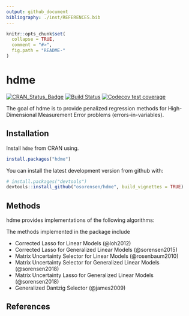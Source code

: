 ```yaml
---
output: github_document
bibliography: ./inst/REFERENCES.bib
---
```


<!-- README.md is generated from README.Rmd. Please edit that file -->

```r
knitr::opts_chunk$set(
  collapse = TRUE,
  comment = "#>",
  fig.path = "README-"
)
```

# hdme
<!-- badges: start -->
[![CRAN_Status_Badge](http://www.r-pkg.org/badges/version/hdme)](https://cran.r-project.org/package=hdme)
[![Build Status](https://travis-ci.org/osorensen/hdme.svg?branch=master)](https://travis-ci.org/osorensen/hdme)
[![Codecov test coverage](https://codecov.io/gh/osorensen/hdme/branch/master/graph/badge.svg)](https://codecov.io/gh/osorensen/hdme?branch=master)
<!-- badges: end -->


The goal of hdme is to provide penalized regression methods for High-Dimensional Measurement Error problems (errors-in-variables).

## Installation

Install `hdme` from CRAN using.
```r
install.packages("hdme")
```

You can install the latest development version from github with:

```r
# install.packages("devtools")
devtools::install_github("osorensen/hdme", build_vignettes = TRUE)
```


## Methods
hdme provides implementations of the following algorithms:

The methods implemented in the package include

* Corrected Lasso for Linear Models (@loh2012)
* Corrected Lasso for Generalized Linear Models (@sorensen2015)
* Matrix Uncertainty Selector for Linear Models (@rosenbaum2010)
* Matrix Uncertainty Selector for Generalized Linear Models (@sorensen2018)
* Matrix Uncertainty Lasso for Generalized Linear Models (@sorensen2018)
* Generalized Dantzig Selector (@james2009)


## References
